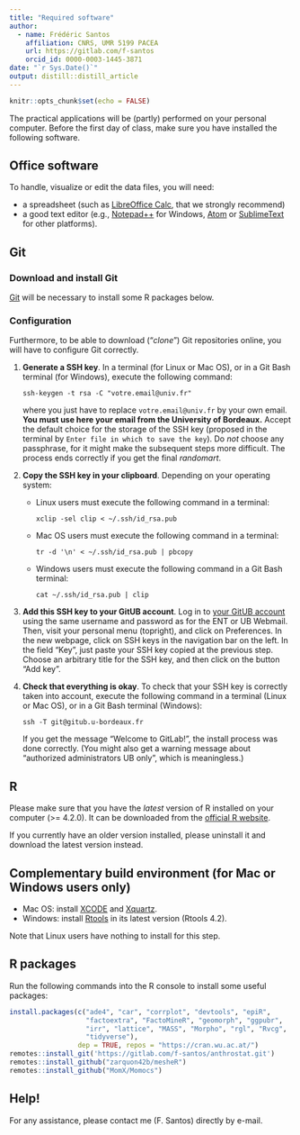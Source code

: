 ```yaml
---
title: "Required software"
author:
  - name: Frédéric Santos
    affiliation: CNRS, UMR 5199 PACEA
    url: https://gitlab.com/f-santos
    orcid_id: 0000-0003-1445-3871
date: "`r Sys.Date()`"
output: distill::distill_article
---
```


```r
knitr::opts_chunk$set(echo = FALSE)
```

The practical applications will be (partly) performed on your personal computer. Before the first day of class, make sure you have installed the following software.

## Office software
To handle, visualize or edit the data files, you will need:

- a spreadsheet (such as [LibreOffice Calc](https://www.libreoffice.org/download/download/), that we strongly recommend)
- a good text editor (e.g., [Notepad++](https://notepad-plus-plus.org/) for Windows, [Atom](https://atom.io/) or [SublimeText](http://www.sublimetext.com/download) for other platforms).

## Git
### Download and install Git
[Git](https://git-scm.com/downloads) will be necessary to install some R packages below.

### Configuration
Furthermore, to be able to download ("*clone*") Git repositories online, you will have to configure Git correctly.

1. **Generate a SSH key**. In a terminal (for Linux or Mac OS), or in a Git Bash terminal (for Windows), execute the following command:
   ```
   ssh-keygen -t rsa -C "votre.email@univ.fr"
   ```
   where you just have to replace `votre.email@univ.fr` by your own email. **You must use here your email from the University of Bordeaux.**
   Accept the default choice for the storage of the SSH key (proposed in the terminal by `Enter file in which to save the key`). Do *not* choose any passphrase, for it might make the subsequent steps more difficult. The process ends correctly if you get the final *randomart*.
2. **Copy the SSH key in your clipboard**. Depending on your operating system:
   - Linux users must execute the following command in a terminal:
     ```
     xclip -sel clip < ~/.ssh/id_rsa.pub
     ```
   - Mac OS users must execute the following command in a terminal:
     ```
     tr -d '\n' < ~/.ssh/id_rsa.pub | pbcopy
     ```
   - Windows users must execute the following command in a Git Bash terminal:
     ```
     cat ~/.ssh/id_rsa.pub | clip
     ```
3. **Add this SSH key to your GitUB account**. Log in to [your GitUB account](https://gitub.u-bordeaux.fr/users/sign_in) using the same username and password as for the ENT or UB Webmail. Then, visit your personal menu (topright), and click on Preferences. In the new webpage, click on SSH keys in the navigation bar on the left. In the field "Key", just paste your SSH key copied at the previous step. Choose an arbitrary title for the SSH key, and then click on the button "Add key".
4. **Check that everything is okay**. To check that your SSH key is correctly taken into account, execute the following command in a terminal (Linux or Mac OS), or in a Git Bash terminal (Windows):
   ```
   ssh -T git@gitub.u-bordeaux.fr
   ```
   If you get the message "Welcome to GitLab!", the install process was done correctly. (You might also get a warning message about "authorized administrators UB only", which is meaningless.)

## R
Please make sure that you have the *latest* version of R installed on your computer (>= 4.2.0). It can be downloaded from the [official R website](https://cran.r-project.org/).

If you currently have an older version installed, please uninstall it and download the latest version instead.

## Complementary build environment (for Mac or Windows users only)
- Mac OS: install [XCODE](https://developer.apple.com/xcode/) and [Xquartz](https://www.xquartz.org/).
- Windows: install [Rtools](https://cran.r-project.org/bin/windows/Rtools/rtools42/rtools.html) in its latest version (Rtools 4.2). 

Note that Linux users have nothing to install for this step.

## R packages
Run the following commands into the R console to install some useful packages:

```r
install.packages(c("ade4", "car", "corrplot", "devtools", "epiR",
                   "factoextra", "FactoMineR", "geomorph", "ggpubr",
                   "irr", "lattice", "MASS", "Morpho", "rgl", "Rvcg",
                   "tidyverse"),
                 dep = TRUE, repos = "https://cran.wu.ac.at/")
remotes::install_git('https://gitlab.com/f-santos/anthrostat.git')
remotes::install_github("zarquon42b/mesheR")
remotes::install_github("MomX/Momocs")
```

## Help!
For any assistance, please contact me (F. Santos) directly by e-mail.
